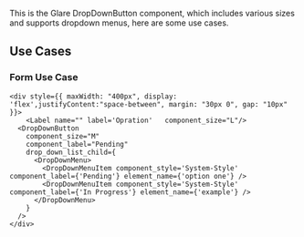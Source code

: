 

<Title>DropDownButton Component Use Cases</Title>
<Meta of={DropDownButtonStories} />

This is the Glare DropDownButton component, which includes various sizes and supports dropdown menus, here are some use cases.

## Use Cases

### Form Use Case

    <div style={{ maxWidth: "400px", display: 'flex',justifyContent:"space-between", margin: "30px 0", gap: "10px" }}>
        <Label name="" label='Opration'   component_size="L"/>
      <DropDownButton
        component_size="M"
        component_label="Pending"
        drop_down_list_child={
          <DropDownMenu>
            <DropDownMenuItem component_style='System-Style' component_label={'Pending'} element_name={'option one'} />
            <DropDownMenuItem component_style='System-Style' component_label={'In Progress'} element_name={'example'} />
          </DropDownMenu>
        }
      />
    </div>